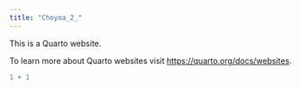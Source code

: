 ```yaml
---
title: "Choyoa_2_"
---
```


This is a Quarto website.

To learn more about Quarto websites visit <https://quarto.org/docs/websites>.

```r
1 + 1
```
